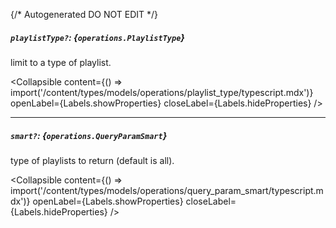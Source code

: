 {/* Autogenerated DO NOT EDIT  */}

##### `playlistType?`: *{`operations.PlaylistType`}*
limit to a type of playlist.

<Collapsible content={() => import('/content/types/models/operations/playlist_type/typescript.mdx')} openLabel={Labels.showProperties} closeLabel={Labels.hideProperties} />


---
##### `smart?`: *{`operations.QueryParamSmart`}*
type of playlists to return (default is all).

<Collapsible content={() => import('/content/types/models/operations/query_param_smart/typescript.mdx')} openLabel={Labels.showProperties} closeLabel={Labels.hideProperties} />



